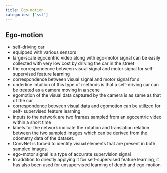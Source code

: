 ```yaml
---
title: Ego-motion
categories: ['ssl']
---
```



## Ego-motion
- self-driving car 
- equipped with various sensors 
- large-scale egocentric video along with ego-motor signal can be easily collected with very low cost by driving the car in the street 
- the correspondence between visual signal and motor signal for self-supervised feature learning 
- correspondence between visual signal and motor signal for s 
- underline intuition of this type of methods is that a self-driving car can be treated as a camera moving in a scene 
- egomotion of the visual data captured by the camera is as same as that of the car 
- correspondence between visual data and egomotion can be utilized for self- supervised feature learning 
- inputs to the network are two frames sampled from an egocentric video within a short time 
- labels for the network indicate the rotation and translation relation between the two sampled images which can be derived from the odometry data of the dataset. 
- ConvNet is forced to identify visual elements that are present in both sampled images. 
- ego-motor signal is a type of accurate supervision signal 
- In addition to directly applying it for self-supervised feature learning, it has also been used for unsupervised learning of depth and ego-motion



